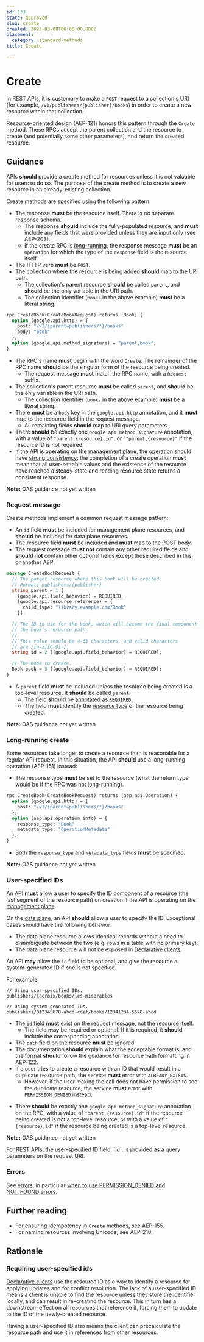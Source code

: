 ```yaml
---
id: 133
state: approved
slug: create
created: 2023-03-08T00:00:00.000Z
placement:
  category: standard-methods
title: Create

--- 
```


# Create

In REST APIs, it is customary to make a `POST` request to a collection's URI
(for example, `/v1/publishers/{publisher}/books`) in order to create a new
resource within that collection.

Resource-oriented design (AEP-121) honors this pattern through the `Create`
method. These RPCs accept the parent collection and the resource to create (and
potentially some other parameters), and return the created resource.

## Guidance

APIs **should** provide a create method for resources unless it is
not valuable for users to do so. The purpose of the create method is to create
a new resource in an already-existing collection.

Create methods are specified using the following pattern:

- The response **must** be the resource itself. There is no separate response
  schema.
  - The response **should** include the fully-populated resource, and **must**
    include any fields that were provided unless they are input only (see
    AEP-203).
  - If the create RPC is [long-running](#long-running-create), the response
    message **must** be an `Operation` for which the type of the `response`
    field is the resource itself.
- The HTTP verb **must** be `POST`.
- The collection where the resource is being added **should** map to the URI
  path.
  - The collection's parent resource **should** be called `parent`, and
    **should** be the only variable in the URI path.
  - The collection identifier (`books` in the above example) **must** be a
    literal string.


<Tabs>
  <TabItem label="Protocol Buffers">
  
  
  ```proto
  rpc CreateBook(CreateBookRequest) returns (Book) {
    option (google.api.http) = {
      post: "/v1/{parent=publishers/*}/books"
      body: "book"
    };
    option (google.api.method_signature) = "parent,book";
  }
  ```
  
  - The RPC's name **must** begin with the word `Create`. The remainder of the
    RPC name **should** be the singular form of the resource being created.
    - The request message **must** match the RPC name, with a `Request` suffix.
  - The collection's parent resource **must** be called `parent`, and
    **should** be the only variable in the URI path.
    - The collection identifier (`books` in the above example) **must** be a
      literal string.
  - There **must** be a `body` key in the `google.api.http` annotation, and it
    **must** map to the resource field in the request message.
    - All remaining fields **should** map to URI query parameters.
  - There **should** be exactly one `google.api.method_signature` annotation,
    with a value of `"parent,{resource},id"`, or "`"parent,{resource}"` if the
    resource ID is not required.
  - If the API is operating on the [management plane][], the operation should have
    [strong consistency][]: the completion of a create operation **must** mean
    that all user-settable values and the existence of the resource have reached a
    steady-state and reading resource state returns a consistent response.
  
  
  </TabItem>
  <TabItem label="OpenAPI 3.0">
  
  
  **Note:** OAS guidance not yet written
  
  
  </TabItem>
</Tabs>
    

### Request message

Create methods implement a common request message pattern:

- An `id` field **must** be included for management plane resources, and
  **should** be included for data plane resources.
- The resource field **must** be included and **must** map to the POST body.
- The request message **must not** contain any other required fields and
  **should not** contain other optional fields except those described in this
  or another AEP.


<Tabs>
  <TabItem label="Protocol Buffers">
  
  
  ```proto
  message CreateBookRequest {
    // The parent resource where this book will be created.
    // Format: publishers/{publisher}
    string parent = 1 [
      (google.api.field_behavior) = REQUIRED,
      (google.api.resource_reference) = {
        child_type: "library.example.com/Book"
      }];
  
    // The ID to use for the book, which will become the final component of
    // the book's resource path.
    //
    // This value should be 4-63 characters, and valid characters
    // are /[a-z][0-9]-/.
    string id = 2 [(google.api.field_behavior) = REQUIRED];
  
    // The book to create.
    Book book = 3 [(google.api.field_behavior) = REQUIRED];
  }
  ```
  
  - A `parent` field **must** be included unless the resource being created is a
    top-level resource. It **should** be called `parent`.
    - The field **should** be [annotated as `REQUIRED`][aep-203].
    - The field **must** identify the [resource type][aep-123] of the resource
      being created.
  
  
  </TabItem>
  <TabItem label="OpenAPI 3.0">
  
  
  **Note:** OAS guidance not yet written
  
  
  </TabItem>
</Tabs>
    

### Long-running create

Some resources take longer to create a resource than is reasonable for a
regular API request. In this situation, the API **should** use a long-running
operation (AEP-151) instead:

- The response type **must** be set to the resource (what the return type would
  be if the RPC was not long-running).


<Tabs>
  <TabItem label="Protocol Buffers">
  
  
  ```proto
  rpc CreateBook(CreateBookRequest) returns (aep.api.Operation) {
    option (google.api.http) = {
      post: "/v1/{parent=publishers/*}/books"
    };
    option (aep.api.operation_info) = {
      response_type: "Book"
      metadata_type: "OperationMetadata"
    };
  }
  ```
  
  - Both the `response_type` and `metadata_type` fields **must** be specified.
  
  
  </TabItem>
  <TabItem label="OpenAPI 3.0">
  
  
  **Note:** OAS guidance not yet written
  
  
  </TabItem>
</Tabs>
    

### User-specified IDs

An API **must** allow a user to specify the ID component of a resource (the
last segment of the resource path) on creation if the API is operating on the
[management plane][].

On the [data plane][], an API **should** allow a user to specify the ID.
Exceptional cases should have the following behavior:

- The data plane resource allows identical records without a need to
  disambiguate between the two (e.g. rows in a table with no primary key).
- The data plane resource will not be exposed in [Declarative clients][].

An API **may** allow the `id` field to be optional, and give the resource a
system-generated ID if one is not specified.

For example:

```
// Using user-specified IDs.
publishers/lacroix/books/les-miserables

// Using system-generated IDs.
publishers/012345678-abcd-cdef/books/12341234-5678-abcd
```

- The `id` field **must** exist on the request message, not the resource
  itself.
  - The field **may** be required or optional. If it is required, it **should**
    include the corresponding annotation.
- The `path` field on the resource **must** be ignored.
- The documentation **should** explain what the acceptable format is, and the
  format **should** follow the guidance for resource path formatting in
  AEP-122.
- If a user tries to create a resource with an ID that would result in a
  duplicate resource path, the service **must** error with `ALREADY_EXISTS`.
  - However, if the user making the call does not have permission to see the
    duplicate resource, the service **must** error with `PERMISSION_DENIED`
    instead.


<Tabs>
  <TabItem label="Protocol Buffers">
  
  
  - There **should** be exactly one `google.api.method_signature` annotation on
    the RPC, with a value of `"parent,{resource},id"` if the resource being
    created is not a top-level resource, or with a value of `"{resource},id"` if
    the resource being created is a top-level resource.
  
  
  </TabItem>
  <TabItem label="OpenAPI 3.0">
  
  
  **Note:** OAS guidance not yet written
  
  
  </TabItem>
</Tabs>
    

<Aside type="note" title="Note">
  For REST APIs, the user-specified ID field, `id`, is provided as a
  query parameters on the request URI.
</Aside>

### Errors

See [errors][], in particular [when to use PERMISSION_DENIED and NOT_FOUND
errors][permission-denied].

## Further reading

- For ensuring idempotency in `Create` methods, see AEP-155.
- For naming resources involving Unicode, see AEP-210.

## Rationale

### Requiring user-specified ids

[Declarative clients][] use the resource ID as a way to identify a resource for
applying updates and for conflict resolution. The lack of a user-specified ID
means a client is unable to find the resource unless they store the identifier
locally, and can result in re-creating the resource. This in turn has a
downstream effect on all resources that reference it, forcing them to update to
the ID of the newly-created resource.

Having a user-specified ID also means the client can precalculate the resource
path and use it in references from other resources.

[aep-121]: ./0121.md
[aep-122]: ./0122.md
[aep-123]: ./0123.md
[aep-155]: ./0155.md
[aep-203]: ./0203.md
[aep-210]: ./0210.md
[data plane]: ./0111.md#data-plane
[management plane]: ./0111.md#management-plane
[errors]: ./0193.md
[field_behavior]: ./203.md
[Declarative clients]: ./0009.md#declarative-clients
[permission-denied]: ./0193.md#permission-denied
[strong consistency]: ./0121.md#strong-consistency
